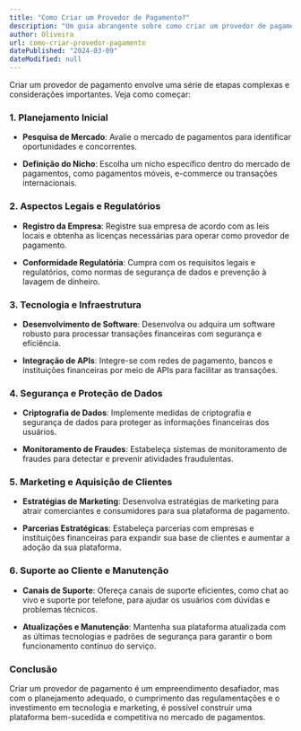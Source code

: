 ```yaml
---
title: "Como Criar um Provedor de Pagamento?"
description: "Um guia abrangente sobre como criar um provedor de pagamento, incluindo os passos necessários, considerações legais e tecnológicas e dicas importantes para o sucesso do empreendimento."
author: Oliveira
url: como-criar-provedor-pagamento
datePublished: "2024-03-09"
dateModified: null
---
```


Criar um provedor de pagamento envolve uma série de etapas complexas e considerações importantes. Veja como começar:

### 1. Planejamento Inicial

- **Pesquisa de Mercado**: Avalie o mercado de pagamentos para identificar oportunidades e concorrentes.

- **Definição do Nicho**: Escolha um nicho específico dentro do mercado de pagamentos, como pagamentos móveis, e-commerce ou transações internacionais.

### 2. Aspectos Legais e Regulatórios

- **Registro da Empresa**: Registre sua empresa de acordo com as leis locais e obtenha as licenças necessárias para operar como provedor de pagamento.

- **Conformidade Regulatória**: Cumpra com os requisitos legais e regulatórios, como normas de segurança de dados e prevenção à lavagem de dinheiro.

### 3. Tecnologia e Infraestrutura

- **Desenvolvimento de Software**: Desenvolva ou adquira um software robusto para processar transações financeiras com segurança e eficiência.

- **Integração de APIs**: Integre-se com redes de pagamento, bancos e instituições financeiras por meio de APIs para facilitar as transações.

### 4. Segurança e Proteção de Dados

- **Criptografia de Dados**: Implemente medidas de criptografia e segurança de dados para proteger as informações financeiras dos usuários.

- **Monitoramento de Fraudes**: Estabeleça sistemas de monitoramento de fraudes para detectar e prevenir atividades fraudulentas.

### 5. Marketing e Aquisição de Clientes

- **Estratégias de Marketing**: Desenvolva estratégias de marketing para atrair comerciantes e consumidores para sua plataforma de pagamento.

- **Parcerias Estratégicas**: Estabeleça parcerias com empresas e instituições financeiras para expandir sua base de clientes e aumentar a adoção da sua plataforma.

### 6. Suporte ao Cliente e Manutenção

- **Canais de Suporte**: Ofereça canais de suporte eficientes, como chat ao vivo e suporte por telefone, para ajudar os usuários com dúvidas e problemas técnicos.

- **Atualizações e Manutenção**: Mantenha sua plataforma atualizada com as últimas tecnologias e padrões de segurança para garantir o bom funcionamento contínuo do serviço.

### Conclusão

Criar um provedor de pagamento é um empreendimento desafiador, mas com o planejamento adequado, o cumprimento das regulamentações e o investimento em tecnologia e marketing, é possível construir uma plataforma bem-sucedida e competitiva no mercado de pagamentos.
